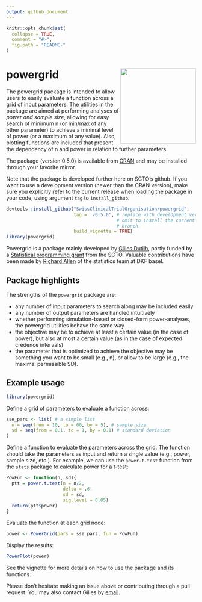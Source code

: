 ```yaml
---
output: github_document
---
```


<!-- README.md is generated from README.Rmd. Please edit that file -->

```r
knitr::opts_chunk$set(
  collapse = TRUE,
  comment = "#>",
  fig.path = "README-"
)
```

# powergrid <img src='man/figures/powergrid_color_floor.png' align="right" width="200">

The powergrid package is intended to allow users to easily evaluate a function
across a grid of input parameters. The utilities in the package are aimed at
performing analyses of *power and sample size*, allowing for easy search of
minimum n (or min/max of any other parameter) to achieve a minimal level of
power (or a maximum of any value). Also, plotting functions are included that
present the dependency of n and power in relation to further parameters.

The package (version 0.5.0) is available from
[CRAN](https://CRAN.R-project.org/package=powergrid) and may be installed
through your favorite mirror.

Note that the package is developed further here on SCTO’s github. If you want to
use a development version (newer than the CRAN version), make sure you
explicitly refer to the current release when loading the package in your code,
using argument `tag` to `install_github`.

```r
devtools::install_github("SwissClinicalTrialOrganisation/powergrid",
                         tag = 'v0.5.0', # replace with development version, or
                                         # omit to install the current main
                                         # branch.
                         build_vignette = TRUE)
library(powergrid)
```

Powergrid is a package mainly developed by [Gilles
Dutilh](https://www.gillesdutilh.com/statistics/), partly funded by a
[Statistical programming
grant](https://www.sctoplatforms.ch/en/scto-platforms/statistics-methodology-5.html)
from the SCTO. Valuable contributions have been made by [Richard
Allen](https://dkf.unibas.ch/de/team-data-analysis-statistik/) of the statistics
team at DKF basel.

## Package highlights
The strengths of the `powergrid` package are:

* any number of input parameters to search along may be included easily
* any number of output parameters are handled intuitively
* whether performing simulation-based or closed-form power-analyses, the
  powergrid utilities behave the same way
* the objective may be to achieve at least a certain value (in the case of
  power), but also at most a certain value (as in the case of expected credence
  intervals)
* the parameter that is optimized to achieve the objective may be something you
  want to be small (e.g., n), or allow to be large (e.g., the maximal
  permissible SD).

## Example usage

```r
library(powergrid)
```

Define a grid of parameters to evaluate a function across:

```r
sse_pars <- list( # a simple list
  n = seq(from = 10, to = 60, by = 5), # sample size
  sd = seq(from = 0.1, to = 1, by = 0.1) # standard deviation
)
```

Define a function to evaluate the parameters across the grid. The function should take the parameters as input and return a single value (e.g., power, sample size, etc.). For example, we can use the `power.t.test` function from the `stats` package to calculate power for a t-test:

```r
PowFun <- function(n, sd){
  ptt = power.t.test(n = n/2,
                     delta = .6,
                     sd = sd,
                     sig.level = 0.05)
  return(ptt$power)
}
```

Evaluate the function at each grid node:

```r
power <- PowerGrid(pars = sse_pars, fun = PowFun)
```

Display the results:

```R
PowerPlot(power)
```

See the vignette for more details on how to use the package and its
functions.

Please don't hesitate making an issue above or contributing through a
pull request. You may also contact Gilles by [email](mailto:info@gillesdutilh.com).

